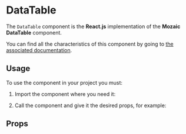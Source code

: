 
<Meta title="Components/DataTable" component={DataTable} argTypes={argTypes} />

# DataTable

The `DataTable` component is the **React.js** implementation of the **Mozaic DataTable** component.

You can find all the characteristics of this component by going to [the associated documentation](https://mozaic.adeo.cloud/Components/DataTable/).

## Usage

To use the component in your project you must:

1. Import the component where you need it:

<Source language="javascript" code="import { DataTable } from '@mozaic-ds/react';" />

2. Call the component and give it the desired props, for example:

<Canvas withSource="open">
    <Story story={Basic} />
</Canvas>

## Props

<ArgsTable of={DataTable} />
